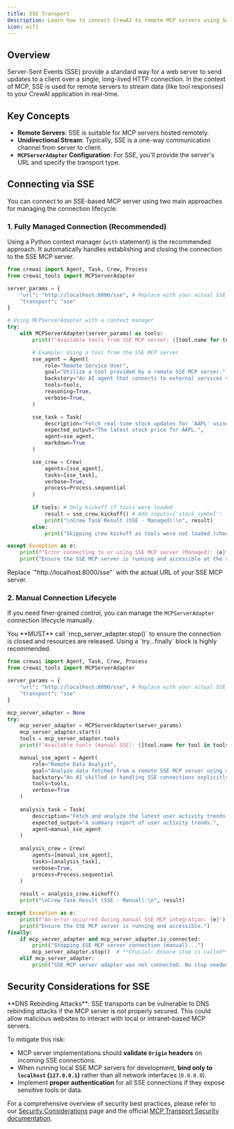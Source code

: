 ```yaml
---
title: SSE Transport
description: Learn how to connect CrewAI to remote MCP servers using Server-Sent Events (SSE) for real-time communication.
icon: wifi
---
```


## Overview

Server-Sent Events (SSE) provide a standard way for a web server to send updates to a client over a single, long-lived HTTP connection. In the context of MCP, SSE is used for remote servers to stream data (like tool responses) to your CrewAI application in real-time.

## Key Concepts

- **Remote Servers**: SSE is suitable for MCP servers hosted remotely.
- **Unidirectional Stream**: Typically, SSE is a one-way communication channel from server to client.
- **`MCPServerAdapter` Configuration**: For SSE, you'll provide the server's URL and specify the transport type.

## Connecting via SSE

You can connect to an SSE-based MCP server using two main approaches for managing the connection lifecycle:

### 1. Fully Managed Connection (Recommended)

Using a Python context manager (`with` statement) is the recommended approach. It automatically handles establishing and closing the connection to the SSE MCP server.

```python
from crewai import Agent, Task, Crew, Process
from crewai_tools import MCPServerAdapter

server_params = {
    "url": "http://localhost:8000/sse", # Replace with your actual SSE server URL
    "transport": "sse" 
}

# Using MCPServerAdapter with a context manager
try:
    with MCPServerAdapter(server_params) as tools:
        print(f"Available tools from SSE MCP server: {[tool.name for tool in tools]}")

        # Example: Using a tool from the SSE MCP server
        sse_agent = Agent(
            role="Remote Service User",
            goal="Utilize a tool provided by a remote SSE MCP server.",
            backstory="An AI agent that connects to external services via SSE.",
            tools=tools,
            reasoning=True,
            verbose=True,
        )

        sse_task = Task(
            description="Fetch real-time stock updates for 'AAPL' using an SSE tool.",
            expected_output="The latest stock price for AAPL.",
            agent=sse_agent,
            markdown=True
        )

        sse_crew = Crew(
            agents=[sse_agent],
            tasks=[sse_task],
            verbose=True,
            process=Process.sequential
        )
        
        if tools: # Only kickoff if tools were loaded
            result = sse_crew.kickoff() # Add inputs={'stock_symbol': 'AAPL'} if tool requires it
            print("\nCrew Task Result (SSE - Managed):\n", result)
        else:
            print("Skipping crew kickoff as tools were not loaded (check server connection).")

except Exception as e:
    print(f"Error connecting to or using SSE MCP server (Managed): {e}")
    print("Ensure the SSE MCP server is running and accessible at the specified URL.")

```

<Note>
Replace `"http://localhost:8000/sse"` with the actual URL of your SSE MCP server.
</Note>

### 2. Manual Connection Lifecycle

If you need finer-grained control, you can manage the `MCPServerAdapter` connection lifecycle manually.

<Info>
You **MUST** call `mcp_server_adapter.stop()` to ensure the connection is closed and resources are released. Using a `try...finally` block is highly recommended.
</Info>

```python
from crewai import Agent, Task, Crew, Process
from crewai_tools import MCPServerAdapter

server_params = {
    "url": "http://localhost:8000/sse", # Replace with your actual SSE server URL
    "transport": "sse"
}

mcp_server_adapter = None 
try:
    mcp_server_adapter = MCPServerAdapter(server_params)
    mcp_server_adapter.start()
    tools = mcp_server_adapter.tools
    print(f"Available tools (manual SSE): {[tool.name for tool in tools]}")

    manual_sse_agent = Agent(
        role="Remote Data Analyst",
        goal="Analyze data fetched from a remote SSE MCP server using manual connection management.",
        backstory="An AI skilled in handling SSE connections explicitly.",
        tools=tools,
        verbose=True
    )
    
    analysis_task = Task(
        description="Fetch and analyze the latest user activity trends from the SSE server.",
        expected_output="A summary report of user activity trends.",
        agent=manual_sse_agent
    )
    
    analysis_crew = Crew(
        agents=[manual_sse_agent],
        tasks=[analysis_task],
        verbose=True,
        process=Process.sequential
    )
    
    result = analysis_crew.kickoff()
    print("\nCrew Task Result (SSE - Manual):\n", result)

except Exception as e:
    print(f"An error occurred during manual SSE MCP integration: {e}")
    print("Ensure the SSE MCP server is running and accessible.")
finally:
    if mcp_server_adapter and mcp_server_adapter.is_connected:
        print("Stopping SSE MCP server connection (manual)...")
        mcp_server_adapter.stop()  # **Crucial: Ensure stop is called**
    elif mcp_server_adapter:
        print("SSE MCP server adapter was not connected. No stop needed or start failed.")

```

## Security Considerations for SSE

<Warning>
**DNS Rebinding Attacks**: SSE transports can be vulnerable to DNS rebinding attacks if the MCP server is not properly secured. This could allow malicious websites to interact with local or intranet-based MCP servers.
</Warning>

To mitigate this risk:
- MCP server implementations should **validate `Origin` headers** on incoming SSE connections.
- When running local SSE MCP servers for development, **bind only to `localhost` (`127.0.0.1`)** rather than all network interfaces (`0.0.0.0`).
- Implement **proper authentication** for all SSE connections if they expose sensitive tools or data.

For a comprehensive overview of security best practices, please refer to our [Security Considerations](./security.mdx) page and the official [MCP Transport Security documentation](https://modelcontextprotocol.io/docs/concepts/transports#security-considerations).
